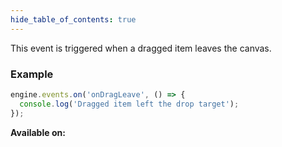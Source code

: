 ```yaml
---
hide_table_of_contents: true
---
```



This event is triggered when a dragged item leaves the canvas.

### Example

```js
engine.events.on('onDragLeave', () => {
  console.log('Dragged item left the drop target');
});
```

**Available on:** <ClientTag />
